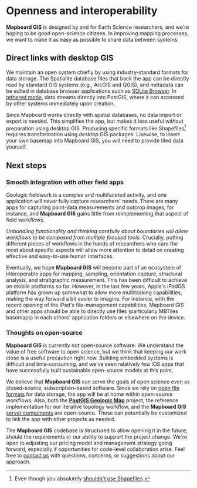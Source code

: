 
# Openness and interoperability

**Mapboard GIS** is designed by and for Earth Science researchers, and we're
hoping to be good open-science citizens. In improving mapping processes,
we want to make it as easy as possible to share data between systems.

## Direct links with desktop GIS

We maintain an open system chiefly by using industry-standard formats for data storage.
The Spatialite database files that back the app can be directly read by
standard GIS systems (e.g., ArcGIS and QGIS), and metadata can be edited in
database browser applications such as [SQLite Browser](https://sqlitebrowser.org/).
In [tethered mode](/docs/tethered-mode), data streams directly into PostGIS,
where it can accessed by other systems immediately upon creation.

Since Mapboard works directly with spatial databases, no data import or export is needed.
This simplifies the app, but makes it less useful without preparation using desktop GIS.
Producing specific formats like Shapefiles[^1] requires transformation using desktop
GIS packages. Likewise, to insert your own basemap into Mapboard GIS, you will need
to provide tiled data yourself.

## Next steps

### Smooth integration with other field apps

Geologic fieldwork is a complex and multifaceted activity, and one application will
never fully capture researchers' needs.
There are many apps for capturing point-data measurements and outcrop images,
for instance, and **Mapboard GIS** gains little from reimplementing that
aspect of field workflows.

*Unbundling functionality and thinking carefully
about boundaries will allow workflows to be composed from multiple focused tools.*
Crucially, putting different pieces of workflows in the hands of researchers who care
the most about specific aspects will allow more attention to detail on creating
effective and easy-to-use human interfaces.

Eventually, we hope **Mapboard GIS** will become part of an ecosystem
of interoperable apps for mapping, sampling, orientation capture,
structural analysis, and stratigraphic measurement.
This has been difficult to achieve on mobile platforms so far.
However, in the last few years, Apple's iPadOS platform has grown up
somewhat to allow more multitasking capabilities, making the way forward
a bit easier to imagine. For instance, with the recent opening of the
iPad's file-management capabilities,
Mapboard GIS and other apps should be able to directly use
files (particularly MBTiles basemaps) in each others' application folders or elsewhere on the device.
 
<h3 id="open-source">Thoughts on open-source</h3>

**Mapboard GIS** is currently *not* open-source software. We understand
the value of free software to open science, but we think that keeping our
work close is a useful precaution right now. Building embedded systems
is difficult and time-consuming, and we've seen relatively few iOS apps
that have successfully built sustainable open-source models at this point.

We believe that **Mapboard GIS** can serve the goals of open science even as closed-source,
subscription-based software.
Since we rely on [open file formats](/docs/project-file) for data storage,
the app will be at home within open-source workflows.
Also, both the [**PostGIS Geologic Map**](https://github.com/davenquinn/PostGIS-Geologic-Map)
project, the reference implementation for our iterative topology workflow,
and the **Mapboard GIS** [server components](https://github.com/davenquinn/Mapboard-Server)
are open-source. These can potentially be
customized to link the app with other projects as needed.

The **Mapboard GIS** codebase is structured to allow opening it in the
future, should the requirements or our ability to support the project change.
We're open to adjusting our pricing model and management strategy going
forward, especially if opportunities for code-level collaboration arise. Feel
free to [contact us](mailto:dev@davenquinn.com) with questions, concerns, or
suggestions about our approach.

[^1]: Even though you absolutely [shouldn't use Shapefiles](http://switchfromshapefile.org/).


